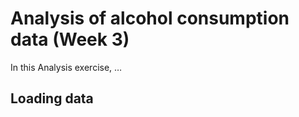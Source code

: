 # Analysis of alcohol consumption data (Week 3)

In this Analysis exercise, ...

## Loading data











